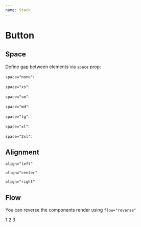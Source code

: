 ```yaml
---
name: Stack
---
```




# Button

## Space

Define gap between elements via `space` prop:

`space="none"`:

<Playground>
  <Stack space="none">
    <ExampleBox />
    <ExampleBox />
    <ExampleBox />
  </Stack>
</Playground>

`space="xs"`:

<Playground>
  <Stack space="xs">
    <ExampleBox />
    <ExampleBox />
    <ExampleBox />
  </Stack>
</Playground>

`space="sm"`:

<Playground>
  <Stack space="sm">
    <ExampleBox />
    <ExampleBox />
    <ExampleBox />
  </Stack>
</Playground>

`space="md"`:

<Playground>
  <Stack space="md">
    <ExampleBox />
    <ExampleBox />
    <ExampleBox />
  </Stack>
</Playground>

`space="lg"`:

<Playground>
  <Stack space="lg">
    <ExampleBox />
    <ExampleBox />
    <ExampleBox />
  </Stack>
</Playground>

`space="xl"`:

<Playground>
  <Stack space="xl">
    <ExampleBox />
    <ExampleBox />
    <ExampleBox />
  </Stack>
</Playground>

`space="2xl"`:

<Playground>
  <Stack space="2xl">
    <ExampleBox />
    <ExampleBox />
    <ExampleBox />
  </Stack>
</Playground>

## Alignment

`align="left"`

<Playground>
  <Stack css={{ width: '400px' }} space="md" align="left">
    <ExampleBox css={{ width: '$16' }} />
    <ExampleBox css={{ width: '$12' }} />
    <ExampleBox css={{ width: '$20' }} />
  </Stack>
</Playground>

`align="center"`

<Playground>
  <Stack css={{ width: '400px' }} space="md" align="center">
    <ExampleBox css={{ width: '$16' }} />
    <ExampleBox css={{ width: '$12' }} />
    <ExampleBox css={{ width: '$20' }} />
  </Stack>
</Playground>

`align="right"`

<Playground>
  <Stack css={{ width: '400px' }} space="md" align="right">
    <ExampleBox css={{ width: '$16' }} />
    <ExampleBox css={{ width: '$12' }} />
    <ExampleBox css={{ width: '$20' }} />
  </Stack>
</Playground>

## Flow

You can reverse the components render using `flow="reverse"`

<Playground>
  <Stack flow="reverse" space="md">
    <ExampleBox>1</ExampleBox>
    <ExampleBox>2</ExampleBox>
    <ExampleBox>3</ExampleBox>
  </Stack>
</Playground>
